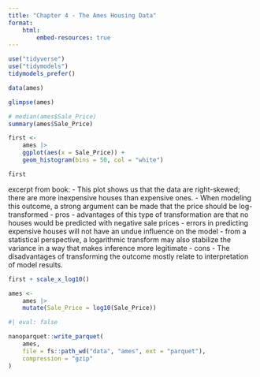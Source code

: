 ```yaml
---
title: "Chapter 4 - The Ames Housing Data"
format: 
    html:
        embed-resources: true
---
```



```r
use("tidyverse")
use("tidymodels")
tidymodels_prefer()

data(ames)
```



```r

glimpse(ames)

# median(ames$Sale_Price)
summary(ames$Sale_Price)

first <- 
    ames |>
    ggplot(aes(x = Sale_Price)) +
    geom_histogram(bins = 50, col = "white")

first
```

excerpt from book:
    - This plot shows us that the data are right-skewed; there are more inexpensive houses than expensive ones.
    -  When modeling this outcome, a strong argument can be made that the price should be log-transformed
        - pros
            - advantages of this type of transformation are that no houses would be predicted with negative sale prices 
            - errors in predicting expensive houses will not have an undue influence on the model
            -  from a statistical perspective, a logarithmic transform may also stabilize the variance in a way that makes inference more legitimate
        - cons 
            - The disadvantages of transforming the outcome mostly relate to interpretation of model results.

```r
first + scale_x_log10()

ames <- 
    ames |> 
    mutate(Sale_Price = log10(Sale_Price))
```


```r
#| eval: false

nanoparquet::write_parquet(
    ames,
    file = fs::path_wd("data", "ames", ext = "parquet"),
    compression = "gzip"
)

```